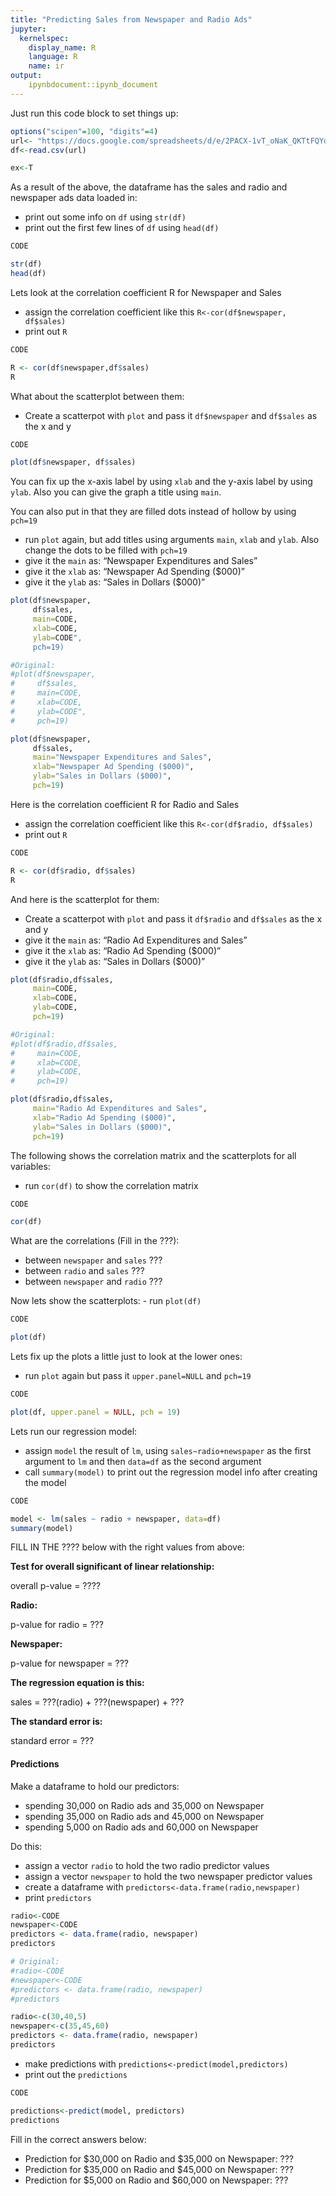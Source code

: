 ```yaml
---
title: "Predicting Sales from Newspaper and Radio Ads"
jupyter:
  kernelspec:
    display_name: R
    language: R
    name: ir
output:
    ipynbdocument::ipynb_document
---
```


Just run this code block to set things up:

```r
options("scipen"=100, "digits"=4)
url<- "https://docs.google.com/spreadsheets/d/e/2PACX-1vT_oNaK_QKTtFQYdh7Pl17_prektSRuDVwRD71Vo8daBd0biyeG-Oiic4dMN_EL--voDWHAc5MmXNYH/pub?gid=0&single=true&output=csv"
df<-read.csv(url)
```

```r
ex<-T
```

As a result of the above, the dataframe has the sales and radio and newspaper ads data loaded in:

- print out some info on `df` using `str(df)`
- print out the first few lines of `df` using `head(df)`
```r
CODE
```
```r
str(df)
head(df)
```

Lets look at the correlation coefficient R for Newspaper and Sales

- assign the correlation coefficient like this `R<-cor(df$newspaper, df$sales)`
- print out `R`
```r
CODE
```
```r
R <- cor(df$newspaper,df$sales)
R
```

What about the scatterplot between them:

- Create a scatterpot with `plot` and pass it `df$newspaper` and `df$sales` as the x and y 
```r
CODE
```
```r
plot(df$newspaper, df$sales)
```

You can fix up the x-axis label by using `xlab` and the y-axis label by using `ylab`. Also you can give the graph a title using `main`.

You can also put in that they are filled dots instead of hollow by using `pch=19`

- run `plot` again, but add titles using arguments `main`, `xlab` and `ylab`. Also change the dots to be filled with `pch=19` 
- give it the `main` as: "Newspaper Expenditures and Sales"
- give it the `xlab` as: "Newspaper Ad Spending ($000)"
- give it the `ylab` as: "Sales in Dollars ($000)"
```r
plot(df$newspaper,
     df$sales, 
     main=CODE, 
     xlab=CODE, 
     ylab=CODE", 
     pch=19)
```
```r
#Original:
#plot(df$newspaper,
#     df$sales, 
#     main=CODE, 
#     xlab=CODE, 
#     ylab=CODE", 
#     pch=19)

plot(df$newspaper,
     df$sales, 
     main="Newspaper Expenditures and Sales", 
     xlab="Newspaper Ad Spending ($000)", 
     ylab="Sales in Dollars ($000)", 
     pch=19)
```

Here is the correlation coefficient R for Radio and Sales

- assign the correlation coefficient like this `R<-cor(df$radio, df$sales)`
- print out `R`
```r
CODE
```
```r
R <- cor(df$radio, df$sales)
R
```

And here is the scatterplot for them:

- Create a scatterpot with `plot` and pass it `df$radio` and `df$sales` as the x and y 
- give it the `main` as: "Radio Ad Expenditures and Sales"
- give it the `xlab` as: "Radio Ad Spending ($000)"
- give it the `ylab` as: "Sales in Dollars ($000)"
```r
plot(df$radio,df$sales, 
     main=CODE, 
     xlab=CODE, 
     ylab=CODE, 
     pch=19)
```
```r
#Original:
#plot(df$radio,df$sales, 
#     main=CODE, 
#     xlab=CODE, 
#     ylab=CODE, 
#     pch=19)

plot(df$radio,df$sales, 
     main="Radio Ad Expenditures and Sales", 
     xlab="Radio Ad Spending ($000)", 
     ylab="Sales in Dollars ($000)", 
     pch=19)
```

The following shows the correlation matrix and the scatterplots for all variables:

- run `cor(df)` to show the correlation matrix
```r
CODE
```
```r
cor(df)
```

What are the correlations (Fill in the ???):

- between `newspaper` and `sales` ??? 
- between `radio` and `sales` ??? 
- between `newspaper` and `radio` ??? 

Now lets show the scatterplots:
- run `plot(df)`
```r
CODE
```
```r
plot(df)
```

Lets fix up the plots a little just to look at the lower ones:

- run `plot` again but pass it `upper.panel=NULL` and `pch=19`
```r
CODE
```
```r
plot(df, upper.panel = NULL, pch = 19) 
```

Lets run our regression model:

- assign `model` the result of `lm`, using `sales~radio+newspaper` as the first argument to `lm` and then `data=df` as the second argument
- call `summary(model)` to print out the regression model info after creating the model
```r
CODE
```
```r
model <- lm(sales ~ radio + newspaper, data=df)
summary(model)
```

FILL IN THE ???? below with the right values from above:

**Test for overall significant of linear relationship:**

overall p-value = ????

**Radio:**

p-value for radio = ???

**Newspaper:**

p-value for newspaper = ???

**The regression equation is this:**

sales = ???(radio) + ???(newspaper) + ???  
    
**The standard error is:**

standard error = ???     

#### Predictions

Make a dataframe to hold our predictors: 

- spending 30,000 on Radio ads and 35,000 on Newspaper 
- spending 35,000 on Radio ads and 45,000 on Newspaper 
- spending 5,000 on Radio ads and 60,000 on Newspaper 

Do this:  

- assign a vector `radio` to hold the two radio predictor values
- assign a vector `newspaper` to hold the two newspaper predictor values
- create a dataframe with `predictors<-data.frame(radio,newspaper)` 
- print `predictors` 
```r
radio<-CODE
newspaper<-CODE
predictors <- data.frame(radio, newspaper)
predictors
```
```r
# Original:
#radio<-CODE
#newspaper<-CODE
#predictors <- data.frame(radio, newspaper)
#predictors

radio<-c(30,40,5)
newspaper<-c(35,45,60)
predictors <- data.frame(radio, newspaper)
predictors
```

- make predictions with `predictions<-predict(model,predictors)` 
- print out the `predictions`
```r
CODE
```
```r
predictions<-predict(model, predictors)
predictions
```

Fill in the correct answers below:

- Prediction for \$30,000 on Radio and \$35,000 on Newspaper: ??? 
- Prediction for \$35,000 on Radio and \$45,000 on Newspaper: ??? 
- Prediction for \$5,000 on Radio and \$60,000 on Newspaper: ??? 

